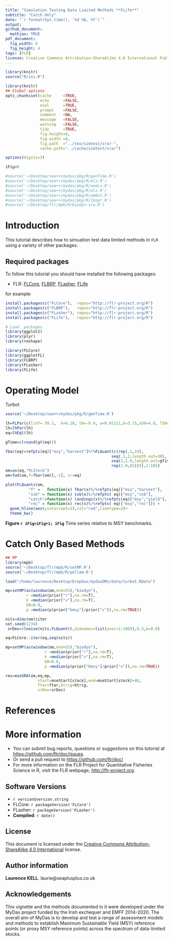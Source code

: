 ```yaml
---
title: "Simulation Testing Data Limited Methods **FLife**"
subtitle: "Catch Only"
date: "`r format(Sys.time(), '%d %B, %Y')`"
output:
github_document:
  mathjax: TRUE
pdf_document:
  fig_width: 6 
  fig_height: 4 
tags: [FLR]
license: Creative Commons Attribution-ShareAlike 4.0 International Public License
---
```

 
```r
library(knitr)
source("R/ini.R")
```

```r
library(knitr)
## Global options
opts_chunk$set(cache     =TRUE,
               echo      =FALSE,
               eval      =TRUE,
               prompt    =FALSE,
               comment   =NA,
               message   =FALSE,
               warning   =FALSE,
               tidy      =TRUE,
               fig.height=6,
               fig.width =8,
               fig.path  ="../tex/simtest/srar-",
               cache.path="../cache/simtest/sra/")
```

```r
options(digits=3)

iFig=0
```

```r
#source('~/Desktop/sea++/mydas/pkg/R/genTime.R')
#source('~/Desktop/sea++/mydas/pkg/R/mlz.R')
#source('~/Desktop/sea++/mydas/pkg/R/oemLn.R')
#source('~/Desktop/sea++/mydas/pkg/R/mlz.R')
#source('~/Desktop/sea++/mydas/pkg/R/omOut.R')
#source('~/Desktop/sea++/mydas/pkg/R/lbspr.R')
#source('~/Desktop/flr/mpb/R/biodyn-sra.R')
```


# Introduction

This tutorial describes how to simuation test data limited methods in `FLR` using a variety of other packages.

## Required packages

To follow this tutorial you should have installed the following packages:

- FLR: [FLCore](http://www.flr-project.org/FLCore/), [FLBRP](http://www.flr-project.org/FLBRP/), [FLasher](http://www.flr-project.org/FLash/), [FLife](http://www.flr-project.org/FLife/)

for example

```r
install.packages(c("FLCore"),  repos="http://flr-project.org/R")
install.packages(c("FLBRP"),   repos="http://flr-project.org/R")
install.packages(c("FLasher"), repos="http://flr-project.org/R")
install.packages(c("FLife"),   repos="http://flr-project.org/R")
```

```r
# Load  packages
library(ggplot2)
library(plyr)
library(reshape)

library(FLCore)
library(ggplotFL)
library(FLBRP)
library(FLasher)
library(FLife)
```

# Operating Model

Turbot

```r
source('~/Desktop/sea++/mydas/pkg/R/genTime.R')

lh=FLPar(c(linf= 59.1,  k=0.28, t0=-0.4, a=0.01111,b=3.15,a50=4.0, l50=43.25),units="NA")
lh=lhPar(lh)
eq=lhEql(lh)

gTime=c(round(gt(eq)))

fbar(eq)=refpts(eq)["msy","harvest"]%*%FLQuant(c(rep(.1,19),
                                              seq(.1,2,length.out=30),
                                              seq(2,1.0,length.out=gTime)[-1],
                                              rep(1.0,61)))[,1:105]
om=as(eq,"FLStock")
om=fwd(om,f=fbar(om)[,-1], sr=eq)
```

```r
plot(FLQuants(om, 
          "f" =   function(x) fbar(x)%/%refpts(eq)["msy","harvest"], 
          "ssb" = function(x) ssb(x)%/%refpts( eq)["msy","ssb"], 
          "catch"=function(x) landings(x)%/%refpts(eq)["msy","yield"],
          "rec" = function(x) rec(x)%/%refpts( eq)["msy","rec"])) + 
  geom_hline(aes(yintercept=1),col="red",linetype=2)+
  theme_bw() 
```

**Figure `r iFig=iFig+1; iFig`** Time series relative to MSY benchmarks.

# Catch Only Based Methods


```r
## MP
library(mpb)
source('~/Desktop/flr/mpb/R/setMP.R')
source('~/Desktop/flr/mpb/R/pellam.R')

load("/home/laurence/Desktop/Dropbox/mydasOMs/data/turbot.RData")

mp=setMP(as(window(om,end=55),"biodyn"),
         r =median(prior["r"],na.rm=T),
         k =median(prior["v"],na.rm=T),
         b0=0.8,
         p =median(p(prior["bmsy"]/prior["v"]),na.rm=TRUE))

nits=dims(om)$iter
set.seed(1234)
 srDev=rlnoise(nits,FLQuant(0,dimnames=list(year=1:100)),0.3,b=0.0)

eq=FLCore::iter(eq,seq(nits))

mp=setMP(as(window(om,end=55),"biodyn"),
                 r =median(prior["r"],na.rm=T),
                 k =median(prior["v"],na.rm=T),
                 b0=0.8,
                 p =median(p(prior["bmsy"]/prior["v"]),na.rm=TRUE))
```

```r
res=mseSRA(om,eq,mp,
              start=mseStart[stock],end=mseStart[stock]+40,
              ftar=ftar,btrig=btrig,
              srDev=srDev)
```



# References

# More information

* You can submit bug reports, questions or suggestions on this tutorial at <https://github.com/flr/doc/issues>.
* Or send a pull request to <https://github.com/flr/doc/>
* For more information on the FLR Project for Quantitative Fisheries Science in R, visit the FLR webpage, <http://flr-project.org>.

## Software Versions

* `r version$version.string`
* FLCore: `r packageVersion('FLCore')`
* FLasher: `r packageVersion('FLasher')`
* **Compiled**: `r date()`

## License

This document is licensed under the [Creative Commons Attribution-ShareAlike 4.0 International](https://creativecommons.org/licenses/by-sa/4.0) license.

## Author information

**Laurence KELL**. laurie@seaplusplus.co.uk


## Acknowledgements

This vignette and the methods documented in it were developed under the MyDas project funded by the Irish exchequer and EMFF 2014-2020. The overall aim of MyDas is to develop and test a range of assessment models and methods to establish Maximum Sustainable Yield (MSY) reference points (or proxy MSY reference points) across the spectrum of data-limited stocks.
